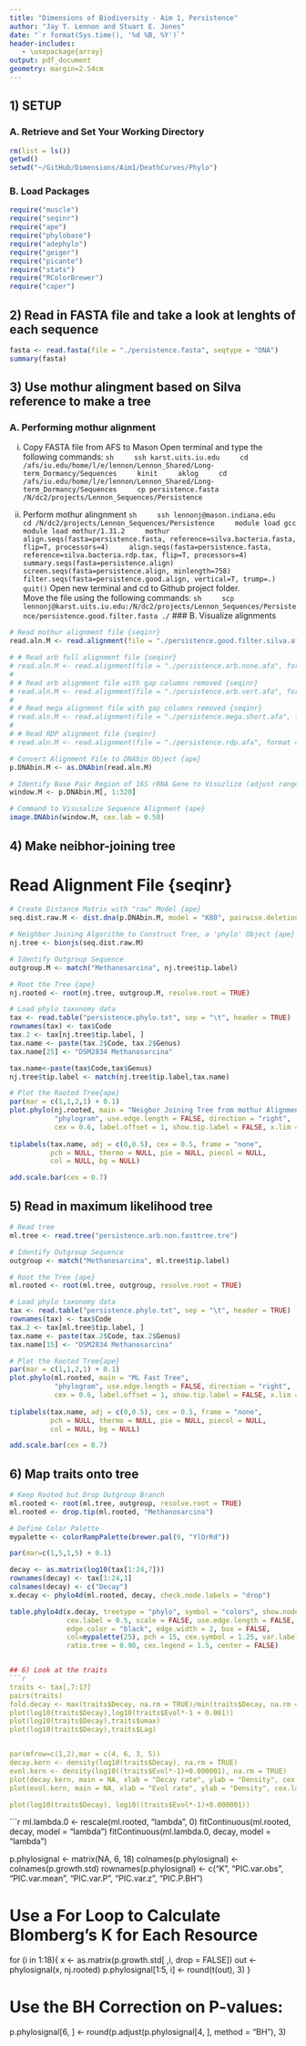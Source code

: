 ```yaml
---
title: "Dimensions of Biodiversity - Aim 1, Persistence"
author: "Jay T. Lennon and Stuart E. Jones"
date: "`r format(Sys.time(), '%d %B, %Y')`"
header-includes:
   - \usepackage{array}
output: pdf_document
geometry: margin=2.54cm
---
```


## 1) SETUP
### A. Retrieve and Set Your Working Directory

```r
rm(list = ls())
getwd()
setwd("~/GitHub/Dimensions/Aim1/DeathCurves/Phylo")
```

### B. Load Packages 

```r
require("muscle")
require("seqinr")
require("ape")
require("phylobase")
require("adephylo")
require("geiger") 
require("picante")
require("stats")
require("RColorBrewer")
require("caper")
```

## 2) Read in FASTA file and take a look at lenghts of each sequence
```r
fasta <- read.fasta(file = "./persistence.fasta", seqtype = "DNA")
summary(fasta)
```

## 3) Use mothur alingment based on Silva reference to make a tree
### A. Performing mothur alignment

i) Copy FASTA file from AFS to Mason
Open terminal and type the following commands: 
    ```sh
    ssh karst.uits.iu.edu
    cd /afs/iu.edu/home/l/e/lennon/Lennon_Shared/Long-term_Dormancy/Sequences
    kinit
    aklog
    cd /afs/iu.edu/home/l/e/lennon/Lennon_Shared/Long-term_Dormancy/Sequences
    cp persistence.fasta /N/dc2/projects/Lennon_Sequences/Persistence
    ```

ii) Perform mothur alingnment
    ```sh
    ssh lennonj@mason.indiana.edu
    cd /N/dc2/projects/Lennon_Sequences/Persistence
    module load gcc
    module load mothur/1.31.2
    mothur
    align.seqs(fasta=persistence.fasta, reference=silva.bacteria.fasta, flip=T, processors=4)
    align.seqs(fasta=persistence.fasta, reference=silva.bacteria.rdp.tax, flip=T, processors=4)
    summary.seqs(fasta=persistence.align)
    screen.seqs(fasta=persistence.align, minlength=758) 
    filter.seqs(fasta=persistence.good.align, vertical=T, trump=.)
    quit()
    ```
Open new terminal and cd to Github project folder.  
Move the file using the following commands:
    ```sh
    scp lennonj@karst.uits.iu.edu:/N/dc2/projects/Lennon_Sequences/Persistence/persistence.good.filter.fasta ./
    ```
### B. Visualize alignments
```r
# Read mothur alignment file {seqinr}
read.aln.M <- read.alignment(file = "./persistence.good.filter.silva.afa", format = "fasta")  

# # Read arb full alignment file {seqinr}
# read.aln.M <- read.alignment(file = "./persistence.arb.none.afa", format = "fasta")  
# 
# # Read arb alignment file with gap columns removed {seqinr}
# read.aln.M <- read.alignment(file = "./persistence.arb.vert.afa", format = "fasta") 
# 
# # Read mega alignment file with gap columns removed {seqinr}
# read.aln.M <- read.alignment(file = "./persistence.mega.short.afa", format = "fasta")
# 
# # Read RDP alignment file {seqinr}
# read.aln.M <- read.alignment(file = "./persistence.rdp.afa", format = "fasta")

# Convert Alignment File to DNAbin Object {ape}
p.DNAbin.M <- as.DNAbin(read.aln.M) 

# Identify Base Pair Region of 16S rRNA Gene to Visuzlize (adjust range)
window.M <- p.DNAbin.M[, 1:320] 

# Command to Visusalize Sequence Alignment {ape}
image.DNAbin(window.M, cex.lab = 0.50) 
```

## 4) Make neibhor-joining tree
# Read Alignment File {seqinr}
```r
# Create Distance Matrix with "raw" Model {ape}
seq.dist.raw.M <- dist.dna(p.DNAbin.M, model = "K80", pairwise.deletion = FALSE)

# Neighbor Joining Algorithm to Construct Tree, a 'phylo' Object {ape}
nj.tree <- bionjs(seq.dist.raw.M)

# Identify Outgroup Sequence
outgroup.M <- match("Methanosarcina", nj.tree$tip.label)

# Root the Tree {ape}
nj.rooted <- root(nj.tree, outgroup.M, resolve.root = TRUE)

# Load phylo taxonomy data
tax <- read.table("persistence.phylo.txt", sep = "\t", header = TRUE)
rownames(tax) <- tax$Code
tax.2 <- tax[nj.tree$tip.label, ]
tax.name <- paste(tax.2$Code, tax.2$Genus)
tax.name[25] <- "DSM2834 Methanosarcina"

tax.name<-paste(tax$Code,tax$Genus)
nj.tree$tip.label <- match(nj.tree$tip.label,tax.name)

# Plot the Rooted Tree{ape}
par(mar = c(1,1,2,1) + 0.1)
plot.phylo(nj.rooted, main = "Neigbor Joining Tree from mothur Alignment", 
           "phylogram", use.edge.length = FALSE, direction = "right",
           cex = 0.6, label.offset = 1, show.tip.label = FALSE, x.lim = 30)
           
tiplabels(tax.name, adj = c(0,0.5), cex = 0.5, frame = "none",
          pch = NULL, thermo = NULL, pie = NULL, piecol = NULL,
          col = NULL, bg = NULL)

add.scale.bar(cex = 0.7)
```

## 5) Read in maximum likelihood tree
```r
# Read tree
ml.tree <- read.tree("persistence.arb.non.fasttree.tre")

# Identify Outgroup Sequence
outgroup <- match("Methanosarcina", ml.tree$tip.label)

# Root the Tree {ape}
ml.rooted <- root(ml.tree, outgroup, resolve.root = TRUE)

# Load phylo taxonomy data
tax <- read.table("persistence.phylo.txt", sep = "\t", header = TRUE)
rownames(tax) <- tax$Code
tax.2 <- tax[ml.tree$tip.label, ]
tax.name <- paste(tax.2$Code, tax.2$Genus)
tax.name[15] <- "DSM2834 Methanosarcina"

# Plot the Rooted Tree{ape}
par(mar = c(1,1,2,1) + 0.1)
plot.phylo(ml.rooted, main = "ML Fast Tree", 
           "phylogram", use.edge.length = FALSE, direction = "right",
           cex = 0.6, label.offset = 1, show.tip.label = FALSE, x.lim = 30)
           
tiplabels(tax.name, adj = c(0,0.5), cex = 0.5, frame = "none",
          pch = NULL, thermo = NULL, pie = NULL, piecol = NULL,
          col = NULL, bg = NULL)

add.scale.bar(cex = 0.7)
```

## 6) Map traits onto tree
```r

# Keep Rooted but Drop Outgroup Branch
ml.rooted <- root(ml.tree, outgroup, resolve.root = TRUE)
ml.rooted <- drop.tip(ml.rooted, "Methanosarcina")

# Define Color Palette
mypalette <- colorRampPalette(brewer.pal(9, "YlOrRd"))

par(mar=c(1,5,1,5) + 0.1)

decay <- as.matrix(log10(tax[1:24,7]))
rownames(decay) <- tax[1:24,1]
colnames(decay) <- c("Decay")
x.decay <- phylo4d(ml.rooted, decay, check.node.labels = "drop")

table.phylo4d(x.decay, treetype = "phylo", symbol = "colors", show.node = TRUE, 
              cex.label = 0.5, scale = FALSE, use.edge.length = FALSE, 
              edge.color = "black", edge.width = 2, box = FALSE, 
              col=mypalette(25), pch = 15, cex.symbol = 1.25, var.label=("       decay"),
              ratio.tree = 0.90, cex.legend = 1.5, center = FALSE)


## 6) Look at the traits
```r
traits <- tax[,7:17]
pairs(traits)
fold.decay <- max(traits$Decay, na.rm = TRUE)/min(traits$Decay, na.rm = TRUE)
plot(log10(traits$Decay),log10(traits$Evol*-1 + 0.001))
plot(log10(traits$Decay),traits$umax)
plot(log10(traits$Decay),traits$Lag)


par(mfrow=c(1,2),mar = c(4, 6, 3, 5))
decay.kern <- density(log10(traits$Decay), na.rm = TRUE) 
evol.kern <- density(log10((traits$Evol*-1)+0.000001), na.rm = TRUE) 
plot(decay.kern, main = NA, xlab = "Decay rate", ylab = "Density", cex.lab = 1.5) 
plot(evol.kern, main = NA, xlab = "Evol rate", ylab = "Density", cex.lab = 1.5)

plot(log10(traits$Decay), log10((traits$Evol*-1)+0.000001))
```

```r
ml.lambda.0 <- rescale(ml.rooted, "lambda", 0)
fitContinuous(ml.rooted, decay, model = "lambda")
fitContinuous(ml.lambda.0, decay, model = "lambda")


p.phylosignal <- matrix(NA, 6, 18)
colnames(p.phylosignal) <- colnames(p.growth.std)
rownames(p.phylosignal) <- c("K", "PIC.var.obs", "PIC.var.mean", 
                             "PIC.var.P", "PIC.var.z", "PIC.P.BH")

# Use a For Loop to Calculate Blomberg's K for Each Resource
for (i in 1:18){
  x <- as.matrix(p.growth.std[ ,i, drop = FALSE])
  out <- phylosignal(x, nj.rooted)
  p.phylosignal[1:5, i] <- round(t(out), 3)
}

# Use the BH Correction on P-values: 
p.phylosignal[6, ] <- round(p.adjust(p.phylosignal[4, ], method = "BH"), 3)
